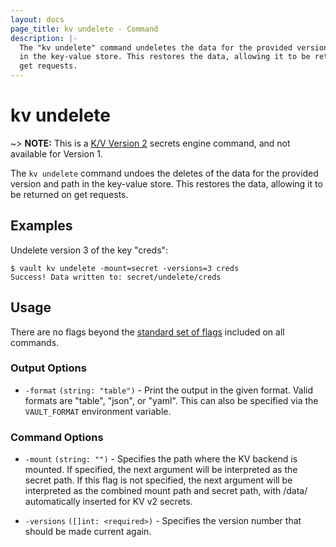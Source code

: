 ```yaml
---
layout: docs
page_title: kv undelete - Command
description: |-
  The "kv undelete" command undeletes the data for the provided version and path
  in the key-value store. This restores the data, allowing it to be returned on
  get requests.
---
```


# kv undelete

~> **NOTE:** This is a [K/V Version 2](/vault/docs/secrets/kv/kv-v2) secrets
engine command, and not available for Version 1.

The `kv undelete` command undoes the deletes of the data for the provided version
and path in the key-value store. This restores the data, allowing it to be
returned on get requests.

## Examples

Undelete version 3 of the key "creds":

```shell-session
$ vault kv undelete -mount=secret -versions=3 creds
Success! Data written to: secret/undelete/creds
```

## Usage

There are no flags beyond the [standard set of flags](/vault/docs/commands)
included on all commands.

### Output Options

- `-format` `(string: "table")` - Print the output in the given format. Valid
  formats are "table", "json", or "yaml". This can also be specified via the
  `VAULT_FORMAT` environment variable.

### Command Options

- `-mount` `(string: "")` - Specifies the path where the KV backend is mounted. 
  If specified, the next argument will be interpreted as the secret path. If 
  this flag is not specified, the next argument will be interpreted as the 
  combined mount path and secret path, with /data/ automatically inserted for 
  KV v2 secrets.

- `-versions` `([]int: <required>)` - Specifies the version number that should
  be made current again.
